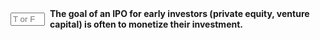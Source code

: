 ::: {.question-block}

<form onsubmit="event.preventDefault(); checkAnswerBox('q46','T')" style="display: flex; align-items: center; gap: 8px;">
<input type="text" id="q46" name="q46" maxlength="1" placeholder="T or F"
         style="width: 55px;" data-correct-answer="T" /> <label for="q46"><strong>The goal of an IPO for early investors (private equity, venture capital) is often to monetize their investment.</strong></label>
</form>

<div id="feedback-q46" class="feedback" data-status="" style="display:none;">
The sentence is TRUE. An IPO provides a clear path to liquidity (an "exit"), allowing early-stage investors to sell their shares and realize the returns on their initial investment.
</div>
:::
